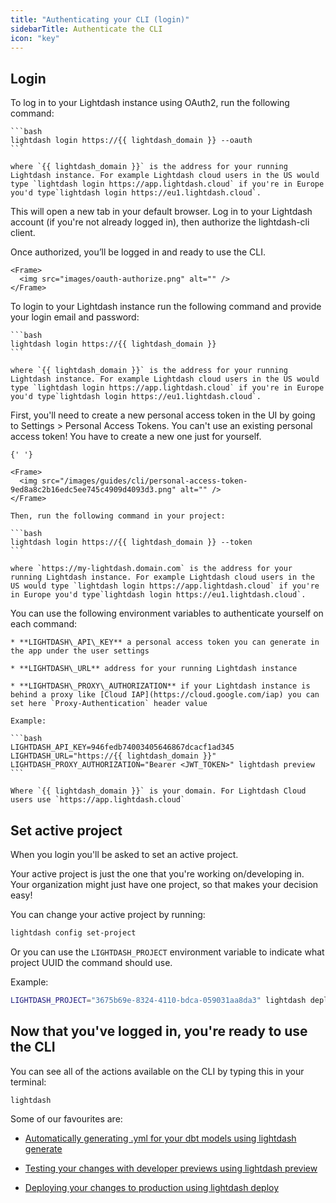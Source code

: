 ```yaml
---
title: "Authenticating your CLI (login)"
sidebarTitle: Authenticate the CLI
icon: "key"
---
```


## Login

<AccordionGroup>
   <Accordion title="1. You can login on the CLI from your browser using OAuth2.">
To log in to your Lightdash instance using OAuth2, run the following command:

    ```bash
    lightdash login https://{{ lightdash_domain }} --oauth
    ```

    where `{{ lightdash_domain }}` is the address for your running Lightdash instance. For example Lightdash cloud users in the US would type `lightdash login https://app.lightdash.cloud` if you're in Europe you'd type`lightdash login https://eu1.lightdash.cloud`.

This will open a new tab in your default browser. Log in to your Lightdash account (if you're not already logged in), then authorize the lightdash-cli client.

Once authorized, you’ll be logged in and ready to use the CLI.

    <Frame>
      <img src="images/oauth-authorize.png" alt="" />
    </Frame>

    
  </Accordion>
  
  <Accordion title="2. If you use your email + password in the browser, login with your email and password.">
    To login to your Lightdash instance run the following command and provide your login email and password:

    ```bash
    lightdash login https://{{ lightdash_domain }}
    ```

    where `{{ lightdash_domain }}` is the address for your running Lightdash instance. For example Lightdash cloud users in the US would type `lightdash login https://app.lightdash.cloud` if you're in Europe you'd type`lightdash login https://eu1.lightdash.cloud`.
  </Accordion>

  <Accordion title="3. If you use single sign-on (SSO) in the browser, login with a personal access token.">
    First, you'll need to create a new personal access token in the UI by going to Settings > Personal Access Tokens. You can't use an existing personal access token! You have to create a new one just for yourself.

    {' '}

    <Frame>
      <img src="/images/guides/cli/personal-access-token-9ed8a8c2b16edc5ee745c4909d4093d3.png" alt="" />
    </Frame>

    Then, run the following command in your project:

    ```bash
    lightdash login https://{{ lightdash_domain }} --token
    ```

    where `https://my-lightdash.domain.com` is the address for your running Lightdash instance. For example Lightdash cloud users in the US would type `lightdash login https://app.lightdash.cloud` if you're in Europe you'd type`lightdash login https://eu1.lightdash.cloud`.
  </Accordion>

  <Accordion title="4. If you're running in a CI/CD pipeline, login with environment variables">
    You can use the following environment variables to authenticate yourself on each command:

    * **LIGHTDASH\_API\_KEY** a personal access token you can generate in the app under the user settings

    * **LIGHTDASH\_URL** address for your running Lightdash instance

    * **LIGHTDASH\_PROXY\_AUTHORIZATION** if your Lightdash instance is behind a proxy like [Cloud IAP](https://cloud.google.com/iap) you can set here `Proxy-Authentication` header value

    Example:

    ```bash
    LIGHTDASH_API_KEY=946fedb74003405646867dcacf1ad345 LIGHTDASH_URL="https://{{ lightdash_domain }}" LIGHTDASH_PROXY_AUTHORIZATION="Bearer <JWT_TOKEN>" lightdash preview
    ```

    Where `{{ lightdash_domain }}` is your domain. For Lightdash Cloud users use `https://app.lightdash.cloud`
  </Accordion>
</AccordionGroup>

## Set active project

When you login you'll be asked to set an active project.

Your active project is just the one that you're working on/developing in. Your organization might just have one project, so that makes your decision easy!

You can change your active project by running:

```bash
lightdash config set-project
```

Or you can use the `LIGHTDASH_PROJECT` environment variable to indicate what project UUID the command should use.

Example:

```bash
LIGHTDASH_PROJECT="3675b69e-8324-4110-bdca-059031aa8da3" lightdash deploy
```

## Now that you've logged in, you're ready to use the CLI

You can see all of the actions available on the CLI by typing this in your terminal:

```bash
lightdash
```

Some of our favourites are:

* [Automatically generating .yml for your dbt models using lightdash generate](/guides/cli/how-to-auto-generate-schema-files)

* [Testing your changes with developer previews using lightdash preview](/guides/cli/how-to-use-lightdash-preview)

* [Deploying your changes to production using lightdash deploy](/guides/cli/how-to-use-lightdash-deploy)